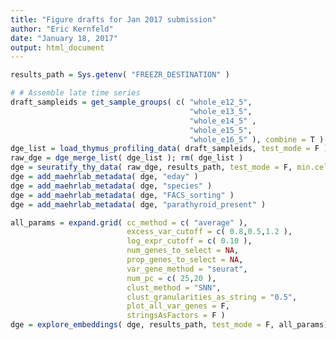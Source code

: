 ```yaml
---
title: "Figure drafts for Jan 2017 submission"
author: "Eric Kernfeld"
date: "January 18, 2017"
output: html_document
---
```


```r
results_path = Sys.getenv( "FREEZR_DESTINATION" )

# # Assemble late time series
draft_sampleids = get_sample_groups( c( "whole_e12_5",
                                        "whole_e13_5",
                                        "whole_e14_5" ,
                                        "whole_e15_5",
                                        "whole_e16_5" ), combine = T )
dge_list = load_thymus_profiling_data( draft_sampleids, test_mode = F )
raw_dge = dge_merge_list( dge_list ); rm( dge_list )
dge = seuratify_thy_data( raw_dge, results_path, test_mode = F, min.cells = 10 ); rm( raw_dge )
dge = add_maehrlab_metadata( dge, "eday" )
dge = add_maehrlab_metadata( dge, "species" )
dge = add_maehrlab_metadata( dge, "FACS_sorting" )
dge = add_maehrlab_metadata( dge, "parathyroid_present" )

all_params = expand.grid( cc_method = c( "average" ),
                          excess_var_cutoff = c( 0.8,0.5,1.2 ),
                          log_expr_cutoff = c( 0.10 ), 
                          num_genes_to_select = NA, 
                          prop_genes_to_select = NA, 
                          var_gene_method = "seurat",
                          num_pc = c( 25,20 ), 
                          clust_method = "SNN",
                          clust_granularities_as_string = "0.5",
                          plot_all_var_genes = F,
                          stringsAsFactors = F )
dge = explore_embeddings( dge, results_path, test_mode = F, all_params)

```

